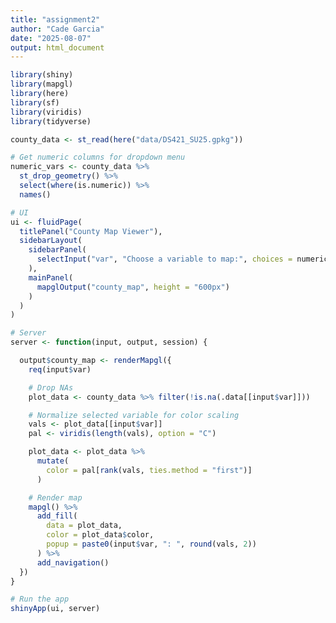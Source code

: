 ```yaml
---
title: "assignment2"
author: "Cade Garcia"
date: "2025-08-07"
output: html_document
---
```


```r
library(shiny)
library(mapgl)
library(here)
library(sf)
library(viridis)
library(tidyverse)
```

```r
county_data <- st_read(here("data/DS421_SU25.gpkg"))
```

```r
# Get numeric columns for dropdown menu
numeric_vars <- county_data %>%
  st_drop_geometry() %>%
  select(where(is.numeric)) %>%
  names()

# UI
ui <- fluidPage(
  titlePanel("County Map Viewer"),
  sidebarLayout(
    sidebarPanel(
      selectInput("var", "Choose a variable to map:", choices = numeric_vars)
    ),
    mainPanel(
      mapglOutput("county_map", height = "600px")
    )
  )
)

# Server
server <- function(input, output, session) {

  output$county_map <- renderMapgl({
    req(input$var)

    # Drop NAs
    plot_data <- county_data %>% filter(!is.na(.data[[input$var]]))

    # Normalize selected variable for color scaling
    vals <- plot_data[[input$var]]
    pal <- viridis(length(vals), option = "C")

    plot_data <- plot_data %>%
      mutate(
        color = pal[rank(vals, ties.method = "first")]
      )

    # Render map
    mapgl() %>%
      add_fill(
        data = plot_data,
        color = plot_data$color,
        popup = paste0(input$var, ": ", round(vals, 2))
      ) %>%
      add_navigation()
  })
}

# Run the app
shinyApp(ui, server)

```

